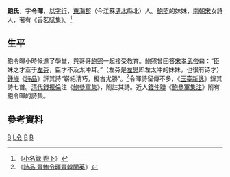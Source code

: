 '''鮑氏'''{{BD|？||？||catIdx=B}}，字'''令暉'''，[[以字行|以字行]]，[[東海郡|東海郡]]（今江蘇[[漣水|漣水]]縣北）人。[[鮑照|鮑照]]的妹妹，[[南朝宋|南朝宋]]女詩人，著有《香茗賦集》。<ref>《[[:s:小名録_(四庫全書本)/卷下|小名録·卷下]]》</ref>

==生平==
鮑令暉小時候進了學堂，與哥哥[[鮑照|鮑照]]一起接受教育。鮑照曾回答[[宋孝武帝|宋孝武帝]]曰：“臣妹之才亚于[[左芬|左芬]]，臣才不及太冲耳。”（左芬是[[左思|左思]]即左太冲的妹妹，也很有诗才）[[鍾嶸|鍾嶸]]《[[詩品|詩品]]》評其詩“嶄絕清巧，擬古尤勝”。<ref>《[[:s:詩品/卷下|詩品·齊鮑令暉齊韓蘭英]]》</ref>令暉詩留傳不多，《[[玉臺新詠|玉臺新詠]]》錄其詩七首。[[清代|清代]][[錢振倫|錢振倫]]注《[[鮑參軍集|鮑參軍集]]》，附註其詩。近人[[錢仲聯|錢仲聯]]《[[鮑參軍集注|鮑參軍集注]]》附有鮑令暉的詩集。
==參考資料==
{{Wikisource author}}

[[Category:南北朝作家|B]]
[[Category:鮑姓|L令]]
[[Category:中国女性诗人|B]]
[[Category:劉宋女性人物|B]]